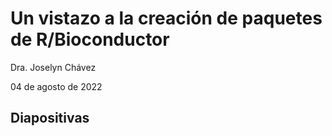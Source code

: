 # Un vistazo a la creación de paquetes de R/Bioconductor

Dra. Joselyn Chávez

04 de agosto de 2022

<style>
div.grey { 
background-color: #bfbfbf;
}
</style>

<style>
div.center {
text-align:center;
}
</style>

## Diapositivas

